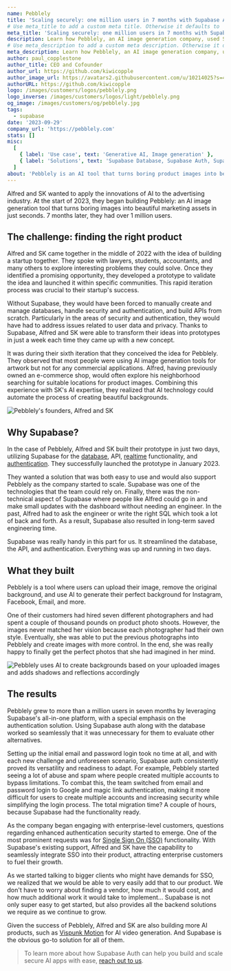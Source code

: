 ```yaml
---
name: Pebblely
title: 'Scaling securely: one million users in 7 months with Supabase Auth'
# Use meta_title to add a custom meta title. Otherwise it defaults to '{name} | Supabase Customer Stories':
meta_title: 'Scaling securely: one million users in 7 months with Supabase Auth'
description: Learn how Pebblely, an AI image generation company, used Supabase Auth to handle Single Sign On for their rapidly growing user base.
# Use meta_description to add a custom meta description. Otherwise it defaults to {description}:
meta_description: Learn how Pebblely, an AI image generation company, used Supabase Auth to handle Single Sign On for their rapidly growing user base.
author: paul_copplestone
author_title: CEO and Cofounder
author_url: https://github.com/kiwicopple
author_image_url: https://avatars2.githubusercontent.com/u/10214025?s=400&u=c6775be2ae667e2acae3ccd347fed62bb3f5b3e7&v=4
authorURL: https://github.com/kiwicopple
logo: /images/customers/logos/pebblely.png
logo_inverse: /images/customers/logos/light/pebblely.png
og_image: /images/customers/og/pebblely.jpg
tags:
  - supabase
date: '2023-09-29'
company_url: 'https://pebblely.com'
stats: []
misc:
  [
    { label: 'Use case', text: 'Generative AI, Image generation' },
    { label: 'Solutions', text: 'Supabase Database, Supabase Auth, Supabase Realtime' },
  ]
about: 'Pebblely is an AI tool that turns boring product images into beautiful marketing assets in just seconds. The AI creates backgrounds based on the uploaded images and adds shadows or reflections accordingly.'
---
```


Alfred and SK wanted to apply the innovations of AI to the advertising industry. At the start of 2023, they began building Pebblely: an AI image generation tool that turns boring images into beautiful marketing assets in just seconds. 7 months later, they had over 1 million users.

## The challenge: finding the right product

Alfred and SK came together in the middle of 2022 with the idea of building a startup together. They spoke with lawyers, students, accountants, and many others to explore interesting problems they could solve. Once they identified a promising opportunity, they developed a prototype to validate the idea and launched it within specific communities. This rapid iteration process was crucial to their startup's success.

Without Supabase, they would have been forced to manually create and manage databases, handle security and authentication, and build APIs from scratch. Particularly in the areas of security and authentication, they would have had to address issues related to user data and privacy. Thanks to Supabase, Alfred and SK were able to transform their ideas into prototypes in just a week each time they came up with a new concept.

It was during their sixth iteration that they conceived the idea for Pebblely. They observed that most people were using AI image generation tools for artwork but not for any commercial applications. Alfred, having previously owned an e-commerce shop, would often explore his neighborhood searching for suitable locations for product images. Combining this experience with SK's AI expertise, they realized that AI technology could automate the process of creating beautiful backgrounds.

![Pebblely's founders, Alfred and SK](/images/customers/pebblely/pebblely-founders-alfred-sk.jpg)

## Why Supabase?

In the case of Pebblely, Alfred and SK built their prototype in just two days, utilizing Supabase for the [database](https://supabase.com/database), API, [realtime](https://supabase.com/realtime) functionality, and [authentication](https://supabase.com/auth). They successfully launched the prototype in January 2023.

They wanted a solution that was both easy to use and would also support Pebblely as the company started to scale. Supabase was one of the technologies that the team could rely on.
Finally, there was the non-technical aspect of Supabase where people like Alfred could go in and make small updates with the dashboard without needing an engineer. In the past, Alfred had to ask the engineer or write the right SQL which took a lot of back and forth. As a result, Supabase also resulted in long-term saved engineering time.

<Quote img="alfred-lua-pebblely.jpeg" caption="Alfred Lua - Cofounder of Pebblely">
  Supabase was really handy in this part for us. It streamlined the database, the API, and
  authentication. Everything was up and running in two days.
</Quote>

## What they built

Pebblely is a tool where users can upload their image, remove the original background, and use AI to generate their perfect background for Instagram, Facebook, Email, and more.

One of their customers had hired seven different photographers and had spent a couple of thousand pounds on product photo shoots. However, the images never matched her vision because each photographer had their own style. Eventually, she was able to put the previous photographs into Pebblely and create images with more control. In the end, she was really happy to finally get the perfect photos that she had imagined in her mind.

![Pebblely uses AI to create backgrounds based on your uploaded images and adds shadows and reflections accordingly](/images/customers/pebblely/pebblely-product-in-action.jpg)

## The results

Pebblely grew to more than a million users in seven months by leveraging Supabase's all-in-one platform, with a special emphasis on the authentication solution. Using Supabase auth along with the database worked so seamlessly that it was unnecessary for them to evaluate other alternatives.

Setting up the initial email and password login took no time at all, and with each new challenge and unforeseen scenario, Supabase auth consistently proved its versatility and readiness to adapt. For example, Pebblely started seeing a lot of abuse and spam where people created multiple accounts to bypass limitations. To combat this, the team switched from email and password login to Google and magic link authentication, making it more difficult for users to create multiple accounts and increasing security while simplifying the login process. The total migration time? A couple of hours, because Supabase had the functionality ready.

As the company began engaging with enterprise-level customers, questions regarding enhanced authentication security started to emerge. One of the most prominent requests was for [Single Sign On (SSO)](https://supabase.com/docs/guides/auth/enterprise-sso) functionality. With Supabase's existing support, Alfred and SK have the capability to seamlessly integrate SSO into their product, attracting enterprise customers to fuel their growth.

<Quote img="alfred-lua-pebblely.jpeg" caption="Alfred Lua - Cofounder of Pebblely">
  As we started talking to bigger clients who might have demands for SSO, we realized that we would
  be able to very easily add that to our product. We don't have to worry about finding a vendor, how
  much it would cost, and how much additional work it would take to implement… Supabase is not only
  super easy to get started, but also provides all the backend solutions we require as we continue
  to grow.
</Quote>

Given the success of Pebblely, Alfred and SK are also building more AI products, such as [Vispunk Motion](https://vispunk.com/video) for AI video generation. And Supabase is the obvious go-to solution for all of them.

> To learn more about how Supabase Auth can help you build and scale secure AI apps with ease, [reach out to us](https://forms.supabase.com/enterprise).
